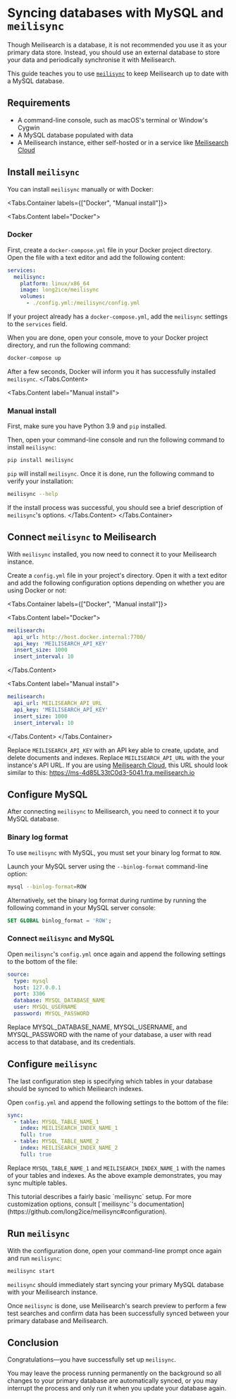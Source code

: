 # Syncing databases with MySQL and `meilisync`

Though Meilisearch is a database, it is not recommended you use it as your primary data store. Instead, you should use an external database to store your data and periodically synchronise it with Meilisearch.

This guide teaches you to use [`meilisync`](https://github.com/long2ice/meilisync) to keep Meilisearch up to date with a MySQL database.

## Requirements

- A command-line console, such as macOS's terminal or Window's Cygwin
- A MySQL database populated with data
- A Meilisearch instance, either self-hosted or in a service like [Meilisearch Cloud](https://cloud.meilisearch.com)

## Install `meilisync`

You can install `meilisync` manually or with Docker:

<Tabs.Container labels={["Docker", "Manual install"]}>

<Tabs.Content label="Docker">
### Docker

First, create a `docker-compose.yml` file in your Docker project directory. Open the file with a text editor and add the following content:

```yaml
services:
  meilisync:
    platform: linux/x86_64
    image: long2ice/meilisync
    volumes:
      - ./config.yml:/meilisync/config.yml
```

If your project already has a `docker-compose.yml`, add the `meilisync` settings to the `services` field.

When you are done, open your console, move to your Docker project directory, and run the following command:

```sh
docker-compose up
```

After a few seconds, Docker will inform you it has successfully installed `meilisync`.
</Tabs.Content>

<Tabs.Content label="Manual install">
### Manual install

First, make sure you have Python 3.9 and `pip` installed.

Then, open your command-line console and run the following command to install `meilisync`:

```sh
pip install meilisync
```

`pip` will install `meilisync`. Once it is done, run the following command to verify your installation:

```sh
meilisync --help
```

If the install process was successful, you should see a brief description of `meilisync`'s options.
</Tabs.Content>
</Tabs.Container>

## Connect `meilisync` to Meilisearch

With `meilisync` installed, you now need to connect it to your Meilisearch instance. 

Create a `config.yml` file in your project's directory. Open it with a text editor and add the following configuration options depending on whether you are using Docker or not:

<Tabs.Container labels={["Docker", "Manual install"]}>

<Tabs.Content label="Docker">
```yaml
meilisearch:
  api_url: http://host.docker.internal:7700/
  api_key: 'MEILISEARCH_API_KEY'
  insert_size: 1000
  insert_interval: 10
```
</Tabs.Content>

<Tabs.Content label="Manual install">
```yaml
meilisearch:
  api_url: MEILISEARCH_API_URL
  api_key: 'MEILISEARCH_API_KEY'
  insert_size: 1000
  insert_interval: 10
```
</Tabs.Content>
</Tabs.Container>

Replace `MEILISEARCH_API_KEY` with an API key able to create, update, and delete documents and indexes. Replace `MEILISEARCH_API_URL` with the your instance's API URL. If you are using [Meilisearch Cloud](https://cloud.meilisearch.com), this URL should look similar to this: https://ms-4d85L33tC0d3-5041.fra.meilisearch.io

## Configure MySQL

After connecting `meilisync` to Meilisearch, you need to connect it to your MySQL database.

### Binary log format

To use `meilisync` with MySQL, you must set your binary log format to `ROW`.

Launch your MySQL server using the `--binlog-format` command-line option:

```sh
mysql --binlog-format=ROW
```

Alternatively, set the binary log format during runtime by running the following command in your MySQL server console:

```sql
SET GLOBAL binlog_format = 'ROW';
```

### Connect `meilisync` and MySQL

Open `meilisync`'s `config.yml` once again and append the following settings to the bottom of the file:

```yaml
source:
  type: mysql
  host: 127.0.0.1
  port: 3306
  database: MYSQL_DATABASE_NAME
  user: MYSQL_USERNAME
  password: MYSQL_PASSWORD
```

Replace MYSQL_DATABASE_NAME, MYSQL_USERNAME, and MYSQL_PASSWORD with the name of your database, a user with read access to that database, and its credentials. 

## Configure `meilisync`

The last configuration step is specifying which tables in your database should be synced to which Meiliearch indexes.

Open `config.yml` and append the following settings to the bottom of the file:

```yaml
sync:
  - table: MYSQL_TABLE_NAME_1
    index: MEILISEARCH_INDEX_NAME_1
    full: true
  - table: MYSQL_TABLE_NAME_2
    index: MEILISEARCH_INDEX_NAME_2
    full: true
```

Replace `MYSQL_TABLE_NAME_1` and `MEILISEARCH_INDEX_NAME_1` with the names of your tables and indexes. As the above example demonstrates, you may sync multiple tables.

<Capsule intent="tip" title="Customizing `meilisync`">
This tutorial describes a fairly basic `meilisync` setup. For more customization options, consult [`meilisync`'s documentation](https://github.com/long2ice/meilisync#configuration).
</Capsule>

## Run `meilisync`

With the configuration done, open your command-line prompt once again and run `meilisync`:

```sh
meilisync start
```

`meilisync` should immediately start syncing your primary MySQL database with your Meilisearch instance.

Once `meilisync` is done, use Meilisearch's search preview to perform a few test searches and confirm data has been successfully synced between your primary database and Meilisearch.

## Conclusion

Congratulations—you have successfully set up `meilisync`.

You may leave the process running permanently on the background so all changes to your primary database are automatically synced, or you may interrupt the process and only run it when you update your database again.
